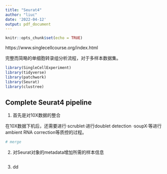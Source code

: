 ```yaml
---
title: "Seurat4"
author: "liuc"
date: '2022-04-12'
output: pdf_document
---
```


```r
knitr::opts_chunk$set(echo = TRUE)
```

https://www.singlecellcourse.org/index.html

完整而简略的单细胞转录组分析流程，对于多样本数据集。


```r
library(SingleCellExperiment)
library(tidyverse)
library(patchwork)
library(Seurat)
library(clustree)
```


## Complete Seurat4 pipeline

1. 首先是对10X数据的整合

在10X数据下机后，还需要进行·scrublet·进行doublet detection ·soupX·等进行ambient RNA correction等质控的过程。

```r
# merge

```

2. 对Seurat对象的metadata增加所需的样本信息

```r

```

3. dd

```r

```









